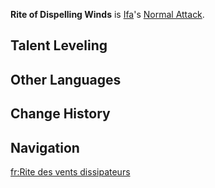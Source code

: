 {{Stub}}
{{Upcoming}}
{{Talent Infobox
|image         = Talent Rite of Dispelling Winds.png
|character     = Ifa
|type          = Normal Attack
|info          = '''Normal Attack'''<br>Performs up to 3 attacks, dealing {{Color|Anemo DMG}}.<br><br>'''Charged Attack'''<br>Consumes a certain amount of Stamina and fires off a shot dealing {{Color|AoE Anemo DMG}}.<br><br>'''Plunging Attack'''<br>Plunges towards the ground from mid-air, damaging all opponents along the path. Deals {{Color|AoE Anemo DMG}} upon impact with the ground.
|scale_att1    = 
|utility1      = 
}}
'''Rite of Dispelling Winds''' is [[Ifa]]'s [[Normal Attack]].
<!--
==Gameplay Notes==
*
-->
<!--
==Advanced Properties==
{{Advanced Properties}}
--><!--
==Preview==
{{Preview
|file1    = Rite of Dispelling Winds Normal Preview
|caption1 = Normal Attack

|file2    = Rite of Dispelling Winds Charged Preview
|caption2 = Charged Attack

|file3    = Rite of Dispelling Winds Plunge Preview
|caption3 = Plunging Attack
}}
--><!--
==Attribute Scaling==
{{Talent Scaling}}
-->
==Talent Leveling==
{{Talent Upgrade|Ifa}}
<!--
==Voice-Overs==
{{Talent VO}}
-->
==Other Languages==
{{Other Languages
|en      = Rite of Dispelling Winds
|zhs     = 
|zhs_rm  = 
|zht     = 
|zht_rm  = 
|zh_tl   = 
|ja      = 
|ja_rm   = 
|ja_tl   = 
|ko      = 
|ko_rm   = 
|ko_tl   = 
|es      = 
|es_tl   = 
|fr      = 
|fr_tl   = 
|ru      = 
|ru_tl   = 
|th      = 
|th_rm   = 
|th_tl   = 
|vi      = 
|vi_tl   = 
|de      = 
|de_tl   = 
|id      = 
|id_tl   = 
|pt      = 
|pt_tl   = 
|tr      = 
|tr_tl   = 
|it      = 
|it_tl   = 
}}

==Change History==
{{Change History|5.6}}

==Navigation==
{{Talent Navbox|Ifa}}

[[fr:Rite des vents dissipateurs]]